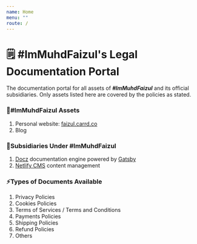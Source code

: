 ```yaml
---
name: Home
menu: ""
route: /
---
```

# 🗒️ #ImMuhdFaizul's Legal Documentation Portal

The documentation portal for all assets of ***\#ImMuhdFaizul*** and its official subsidiaries. Only assets listed here are covered by the policies as stated.

### 🚀#ImMuhdFaizul Assets

1. Personal website: [faizul.carrd.co](https://faizul.carrd.co)
2. Blog

### 🚀Subsidiaries Under #ImMuhdFaizul

1. [Docz](https://docz.site) documentation engine powered by [Gatsby](https://www.gatsbyjs.org/)
2. [Netlify CMS](https://www.netlifycms.org/) content management

### ⚡Types of Documents Available

1. Privacy Policies
2. Cookies Policies
3. Terms of Services / Terms and Conditions
4. Payments Policies
5. Shipping Policies
6. Refund Policies
7. Others

